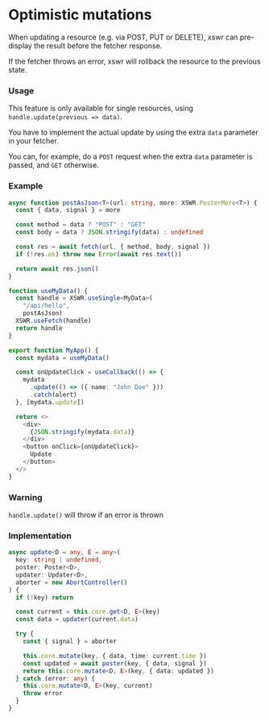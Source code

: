 # Optimistic mutations

When updating a resource (e.g. via POST, PUT or DELETE), xswr can pre-display the result before the fetcher response.

If the fetcher throws an error, xswr will rollback the resource to the previous state.

### Usage

This feature is only available for single resources, using `handle.update(previous => data)`.

You have to implement the actual update by using the extra `data` parameter in your fetcher.

You can, for example, do a `POST` request when the extra `data` parameter is passed, and `GET` otherwise. 

### Example 

```typescript
async function postAsJson<T>(url: string, more: XSWR.PosterMore<T>) {
  const { data, signal } = more

  const method = data ? "POST" : "GET"
  const body = data ? JSON.stringify(data) : undefined

  const res = await fetch(url, { method, body, signal })
  if (!res.ok) throw new Error(await res.text())

  return await res.json()
}

function useMyData() {
  const handle = XSWR.useSingle<MyData>(
    "/api/hello", 
    postAsJson)
  XSWR.useFetch(handle)
  return handle
}

export function MyApp() {
  const mydata = useMyData()

  const onUpdateClick = useCallback(() => {
    mydata
      .update(() => ({ name: "John Doe" }))
      .catch(alert)
  }, [mydata.update])

  return <>
    <div>
      {JSON.stringify(mydata.data)}
    </div>
    <button onClick={onUpdateClick}>
      Update
    </button>
  </>
}
```

### Warning

`handle.update()` will throw if an error is thrown

### Implementation

```typescript
async update<D = any, E = any>(
  key: string | undefined,
  poster: Poster<D>,
  updater: Updater<D>,
  aborter = new AbortController()
) {
  if (!key) return

  const current = this.core.get<D, E>(key)
  const data = updater(current.data)

  try {
    const { signal } = aborter

    this.core.mutate(key, { data, time: current.time })
    const updated = await poster(key, { data, signal })
    return this.core.mutate<D, E>(key, { data: updated })
  } catch (error: any) {
    this.core.mutate<D, E>(key, current)
    throw error
  }
}
```